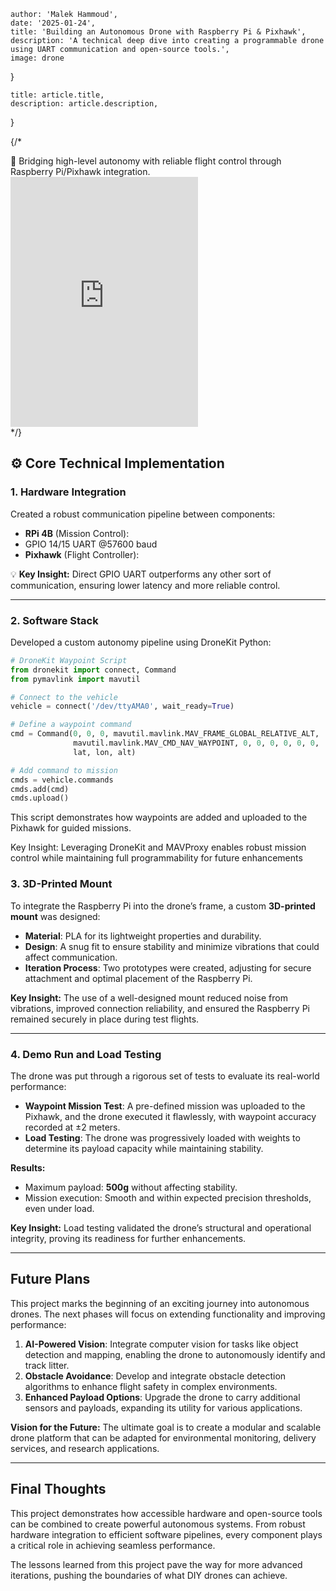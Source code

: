 
    author: 'Malek Hammoud',
    date: '2025-01-24',
    title: 'Building an Autonomous Drone with Raspberry Pi & Pixhawk',
    description: 'A technical deep dive into creating a programmable drone using UART communication and open-source tools.',
    image: drone
}

    title: article.title,
    description: article.description,
}

{/*
<div style={{ padding: '20px', backgroundColor: '#f9f9f9', borderRadius: '8px', marginBottom: '20px' }}>
    🚁 Bridging high-level autonomy with reliable flight control through Raspberry Pi/Pixhawk integration.
    <iframe className={"w-full"}  height="400" src="https://www.youtube.com/embed/" frameborder="0" allowfullscreen></iframe>
</div>
*/}

## ⚙️ Core Technical Implementation

### 1. Hardware Integration
Created a robust communication pipeline between components:
- **RPi 4B** (Mission Control):
- GPIO 14/15 UART @57600 baud
- **Pixhawk** (Flight Controller):

💡 **Key Insight:** Direct GPIO UART outperforms any other sort of communication, ensuring lower latency and more reliable control.

---

### 2. Software Stack
Developed a custom autonomy pipeline using DroneKit Python:
```python
# DroneKit Waypoint Script
from dronekit import connect, Command
from pymavlink import mavutil

# Connect to the vehicle
vehicle = connect('/dev/ttyAMA0', wait_ready=True)

# Define a waypoint command
cmd = Command(0, 0, 0, mavutil.mavlink.MAV_FRAME_GLOBAL_RELATIVE_ALT,
              mavutil.mavlink.MAV_CMD_NAV_WAYPOINT, 0, 0, 0, 0, 0, 0,
              lat, lon, alt)

# Add command to mission
cmds = vehicle.commands
cmds.add(cmd)
cmds.upload()
```
This script demonstrates how waypoints are added and uploaded to the Pixhawk for guided missions.

Key Insight: Leveraging DroneKit and MAVProxy enables robust mission control while maintaining full programmability for future enhancements
### 3. 3D-Printed Mount
To integrate the Raspberry Pi into the drone’s frame, a custom **3D-printed mount** was designed:
- **Material**: PLA for its lightweight properties and durability.
- **Design**: A snug fit to ensure stability and minimize vibrations that could affect communication.
- **Iteration Process**: Two prototypes were created, adjusting for secure attachment and optimal placement of the Raspberry Pi.

**Key Insight:** The use of a well-designed mount reduced noise from vibrations, improved connection reliability, and ensured the Raspberry Pi remained securely in place during test flights.

---

### 4. Demo Run and Load Testing
The drone was put through a rigorous set of tests to evaluate its real-world performance:
- **Waypoint Mission Test**: A pre-defined mission was uploaded to the Pixhawk, and the drone executed it flawlessly, with waypoint accuracy recorded at ±2 meters.
- **Load Testing**: The drone was progressively loaded with weights to determine its payload capacity while maintaining stability.

**Results:**
- Maximum payload: **500g** without affecting stability.
- Mission execution: Smooth and within expected precision thresholds, even under load.

**Key Insight:** Load testing validated the drone’s structural and operational integrity, proving its readiness for further enhancements.

---

## Future Plans
This project marks the beginning of an exciting journey into autonomous drones. The next phases will focus on extending functionality and improving performance:
1. **AI-Powered Vision**: Integrate computer vision for tasks like object detection and mapping, enabling the drone to autonomously identify and track litter.
2. **Obstacle Avoidance**: Develop and integrate obstacle detection algorithms to enhance flight safety in complex environments.
3. **Enhanced Payload Options**: Upgrade the drone to carry additional sensors and payloads, expanding its utility for various applications.

**Vision for the Future:** The ultimate goal is to create a modular and scalable drone platform that can be adapted for environmental monitoring, delivery services, and research applications.

---

## Final Thoughts
This project demonstrates how accessible hardware and open-source tools can be combined to create powerful autonomous systems. From robust hardware integration to efficient software pipelines, every component plays a critical role in achieving seamless performance.

The lessons learned from this project pave the way for more advanced iterations, pushing the boundaries of what DIY drones can achieve.